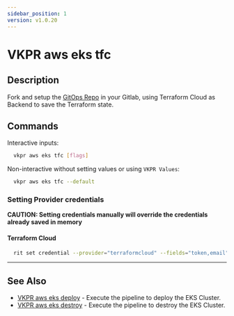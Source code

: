 ```yaml
---
sidebar_position: 1
version: v1.0.20
---
```


# VKPR aws eks tfc

## Description

Fork and setup the [GitOps Repo](https://gitlab.com/vkpr/aws-eks) in your Gitlab, using Terraform Cloud as Backend to save the Terraform state.

## Commands

Interactive inputs:

```bash
  vkpr aws eks tfc [flags]
```

Non-interactive without setting values or using `VKPR Values`:

```bash
  vkpr aws eks tfc --default
```

### Setting Provider credentials

**CAUTION: Setting credentials manually will override the credentials already saved in memory**

#### Terraform Cloud

```bash
  rit set credential --provider="terraformcloud" --fields="token,email" --values="your-token,your-email"
```

---

## See Also

- [VKPR aws eks deploy](/docs/commands/aws/eks/vkpr_aws_eks_deploy) - Execute the pipeline to deploy the EKS Cluster.
- [VKPR aws eks destroy](/docs/commands/aws/eks/vkpr_aws_eks_destroy) - Execute the pipeline to destroy the EKS Cluster.
